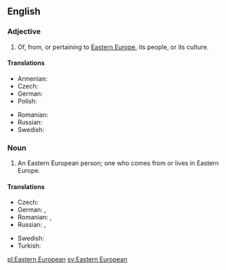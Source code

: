 ==English==

===Adjective===
{{en-adj|head=[[eastern|Eastern]] [[European]]|-}}

# Of, from, or pertaining to [[Eastern Europe]], its people, or its culture.

====Translations====
{{trans-top|Eastern European}}
* Armenian: {{t-|hy|արեւելաեվրոպական|tr=arewelaevropakan|sc=Armn}}
* Czech: {{t+|cs|východoevropský}}
* German: {{t-|de|osteuropäisch}}
* Polish: {{t-|pl|wschodnioeuropejski|m}}
{{trans-mid}}
* Romanian: {{t-|ro|est-european}}
* Russian: {{t+|ru|восточноевропейский|tr=vostočnojevropéjskij|sc=Cyrl}}
* Swedish: {{t+|sv|östeuropeisk}}
{{trans-bottom}}

===Noun===
{{en-noun|head=[[eastern|Eastern]] [[European]]}}

# An Eastern European person; one who comes from or lives in Eastern Europe.

====Translations====
{{trans-top|Eastern European person}}
* Czech: {{t-|cs|Východoevropan|m}}
* German: {{t+|de|Osteuropäer|m}}, {{t+|de|Osteuropäerin|f}}
* Romanian: {{t-|ro|est-european|m}}, {{t-|ro|est-europeană|f}}
* Russian: {{t-|ru|восточноевропеец|m|tr=vostočnojevropéjec|sc=Cyrl}}, {{t-|ru|восточноевропейка|f|tr=vostočnojevropéjka|sc=Cyrl}}
{{trans-mid}}
* Swedish: {{t-|sv|östeuropé|c}}
* Turkish: {{t-|tr|Doğu Avrupalı}}
{{trans-bottom}}

[[pl:Eastern European]]
[[sv:Eastern European]]